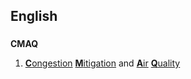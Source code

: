 ==English==

==={{acronym}}===
'''CMAQ'''
# {{transport}} [[congestion|'''C'''ongestion]] [[mitigation|'''M'''itigation]] and [[air|'''A'''ir]] [[quality|'''Q'''uality]]